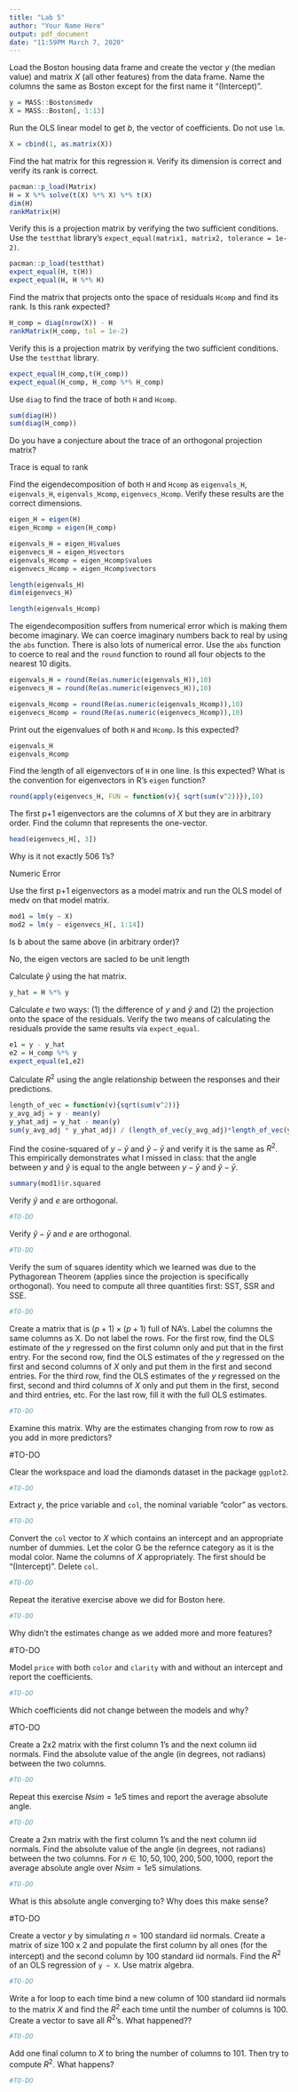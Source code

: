 ```yaml
---
title: "Lab 5"
author: "Your Name Here"
output: pdf_document
date: "11:59PM March 7, 2020"
---
```


Load the Boston housing data frame and create the vector $y$ (the median value) and matrix $X$ (all other features) from the data frame. Name the columns the same as Boston except for the first name it "(Intercept)".

```r
y = MASS::Boston$medv
X = MASS::Boston[, 1:13]
```

Run the OLS linear model to get $b$, the vector of coefficients. Do not use `lm`.

```r
X = cbind(1, as.matrix(X))
```

Find the hat matrix for this regression `H`. Verify its dimension is correct and verify its rank is correct.

```r

pacman::p_load(Matrix)
H = X %*% solve(t(X) %*% X) %*% t(X)
dim(H)
rankMatrix(H)
```

Verify this is a projection matrix by verifying the two sufficient conditions. Use the `testthat` library's `expect_equal(matrix1, matrix2, tolerance = 1e-2)`.

```r
pacman::p_load(testthat)
expect_equal(H, t(H))
expect_equal(H, H %*% H)
```

Find the matrix that projects onto the space of residuals `Hcomp` and find its rank. Is this rank expected?

```r
H_comp = diag(nrow(X)) - H
rankMatrix(H_comp, tol = 1e-2)
```

Verify this is a projection matrix by verifying the two sufficient conditions. Use the `testthat` library.

```r
expect_equal(H_comp,t(H_comp))
expect_equal(H_comp, H_comp %*% H_comp)
```

Use `diag` to find the trace of both `H` and `Hcomp`.

```r
sum(diag(H))
sum(diag(H_comp))
```

Do you have a conjecture about the trace of an orthogonal projection matrix?
 
Trace is equal to rank

Find the eigendecomposition of both `H` and `Hcomp` as `eigenvals_H`, `eigenvals_H`, `eigenvals_Hcomp`, `eigenvecs_Hcomp`. Verify these results are the correct dimensions.

```r
eigen_H = eigen(H)
eigen_Hcomp = eigen(H_comp)

eigenvals_H = eigen_H$values
eigenvecs_H = eigen_H$vectors
eigenvals_Hcomp = eigen_Hcomp$values
eigenvecs_Hcomp = eigen_Hcomp$vectors

length(eigenvals_H)
dim(eigenvecs_H)

length(eigenvals_Hcomp)


```

The eigendecomposition suffers from numerical error which is making them become imaginary. We can coerce imaginary numbers back to real by using the `abs` function. There is also lots of numerical error. Use the `abs` function to coerce to real and the `round` function to round all four objects to the nearest 10 digits.

```r
eigenvals_H = round(Re(as.numeric(eigenvals_H)),10)
eigenvecs_H = round(Re(as.numeric(eigenvecs_H)),10)

eigenvals_Hcomp = round(Re(as.numeric(eigenvals_Hcomp)),10)
eigenvecs_Hcomp = round(Re(as.numeric(eigenvecs_Hcomp)),10)

```

Print out the eigenvalues of both `H` and `Hcomp`. Is this expected?

```r
eigenvals_H
eigenvals_Hcomp
```

Find the length of all eigenvectors of `H` in one line. Is this expected? What is the convention for eigenvectors in R's `eigen` function?

```r
round(apply(eigenvecs_H, FUN = function(v){ sqrt(sum(v^2))}),10)


```

The first p+1 eigenvectors are the columns of $X$ but they are in arbitrary order. Find the column that represents the one-vector. 

```r
head(eigenvecs_H[, 3])
```

Why is it not exactly 506 1's?

Numeric Error

Use the first p+1 eigenvectors as a model matrix and run the OLS model of medv on that model matrix. 


```r
mod1 = lm(y ~ X)
mod2 = lm(y ~ eigenvecs_H[, 1:14])

```

Is b about the same above (in arbitrary order)?

No, the eigen vectors are sacled to be unit length

Calculate $\hat{y}$ using the hat matrix.

```r
y_hat = H %*% y
```

Calculate $e$ two ways: (1) the difference of $y$ and $\hat{y}$ and (2) the projection onto the space of the residuals. Verify the two means of calculating the residuals provide the same results via `expect_equal`.

```r
e1 = y - y_hat
e2 = H_comp %*% y
expect_equal(e1,e2)
```

Calculate $R^2$ using the angle relationship between the responses and their predictions.

```r
length_of_vec = function(v){sqrt(sum(v^2))}
y_avg_adj = y - mean(y)
y_yhat_adj = y_hat - mean(y)
sum(y_avg_adj * y_yhat_adj) / (length_of_vec(y_avg_adj)*length_of_vec(y_yhat_adj)) ** 2

```

Find the cosine-squared of $y - \bar{y}$ and $\hat{y} - \bar{y}$ and verify it is the same as $R^2$. This empirically demonstrates what I missed in class: that the angle between $y$ and $\hat{y}$ is equal to the angle between $y - \bar{y}$ and $\hat{y} - \bar{y}$.

```r
summary(mod1)$r.squared
```

Verify $\hat{y}$ and $e$ are orthogonal.

```r
#TO-DO
```

Verify $\hat{y} - \bar{y}$ and $e$ are orthogonal.

```r
#TO-DO
```

Verify the sum of squares identity which we learned was due to the Pythagorean Theorem (applies since the projection is specifically orthogonal). You need to compute all three quantities first: SST, SSR and SSE.

```r
#TO-DO
```

Create a matrix that is $(p + 1) \times (p + 1)$ full of NA's. Label the columns the same columns as X. Do not label the rows. For the first row, find the OLS estimate of the $y$ regressed on the first column only and put that in the first entry. For the second row, find the OLS estimates of the $y$ regressed on the first and second columns of $X$ only and put them in the first and second entries. For the third row, find the OLS estimates of the $y$ regressed on the first, second and third columns of $X$ only and put them in the first, second and third entries, etc. For the last row, fill it with the full OLS estimates.

```r
#TO-DO
```

Examine this matrix. Why are the estimates changing from row to row as you add in more predictors?

#TO-DO

Clear the workspace and load the diamonds dataset in the package `ggplot2`.

```r
#TO-DO
```

Extract $y$, the price variable and `col`, the nominal variable "color" as vectors.

```r
#TO-DO
```

Convert the `col` vector to $X$ which contains an intercept and an appropriate number of dummies. Let the color G be the refernce category as it is the modal color. Name the columns of $X$ appropriately. The first should be "(Intercept)". Delete `col`.

```r
#TO-DO
```

Repeat the iterative exercise above we did for Boston here.

```r
#TO-DO
```

Why didn't the estimates change as we added more and more features?

#TO-DO

Model `price` with both `color` and `clarity` with and without an intercept and report the coefficients.

```r
#TO-DO
```

Which coefficients did not change between the models and why?

#TO-DO



Create a 2x2 matrix with the first column 1's and the next column iid normals. Find the absolute value of the angle (in degrees, not radians) between the two columns.

```r
#TO-DO
```

Repeat this exercise $Nsim = 1e5$ times and report the average absolute angle.

```r
#TO-DO
```

Create a 2xn matrix with the first column 1's and the next column iid normals. Find the absolute value of the angle (in degrees, not radians) between the two columns. For $n \in {10, 50, 100, 200, 500, 1000}$, report the average absolute angle over $Nsim = 1e5$ simulations.

```r
#TO-DO
```

What is this absolute angle converging to? Why does this make sense?

#TO-DO

Create a vector $y$ by simulating $n = 100$ standard iid normals. Create a matrix of size 100 x 2 and populate the first column by all ones (for the intercept) and the second column by 100 standard iid normals. Find the $R^2$ of an OLS regression of `y ~ X`. Use matrix algebra.

```r
#TO-DO
```

Write a for loop to each time bind a new column of 100 standard iid normals to the matrix $X$ and find the $R^2$ each time until the number of columns is 100. Create a vector to save all $R^2$'s. What happened??

```r
#TO-DO
```

Add one final column to $X$ to bring the number of columns to 101. Then try to compute $R^2$. What happens?

```r
#TO-DO
```

